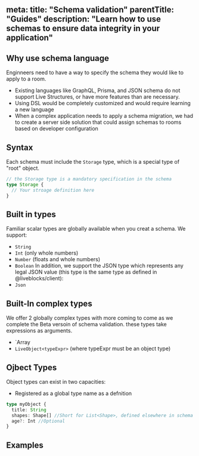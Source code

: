 meta:
  title: "Schema validation"
  parentTitle: "Guides"
  description:
    "Learn how to use schemas to ensure data integrity in your application"
---

## Why use schema language
Enginneers need to have a way to specify the schema they would like to apply to a room. 
* Existing languages like GraphQL, Prisma, and JSON schema do not support Live Structures, or have more features than are necessary.
* Using DSL would be completely customized and would require learning a new language
* When a complex application needs to apply a schema migration, we had to create a server side solution that could assign schemas to rooms based on developer configuration

## Syntax 
Each schema must include the `Storage` type, which is a special type of "root" object.
```ts
// the Storage type is a mandatory specification in the schema
type Storage {
  // Your stroage definition here
}
```

## Built in types
Familiar scalar types are globally available when you creat a schema. 
We support:
* `String`
* `Int` (only whole numbers)
* `Number` (floats and whole numbers)
* `Boolean` 
In addition, we support the JSON type which represents any legal JSON value (this type is the same type as defined in @liveblocks/client):
* `Json`

## Built-In complex types
We offer 2 globally complex types with more coming to come as we complete the Beta versoin of schema validation.  these  types take expressions as arguments.
* `Array<typeExpr>
* `LiveObject<typeExpr>` (where typeExpr must be an object type)

## Ojbect Types
Object types can exist in two capacities: 
* Registered as a global type name as a defnition 
```ts
type myObject {
  title: String
  shapes: Shape[] //Short for List<Shape>, defined elsewhere in schema 
  age?: Int //Optional
}
```

## Examples